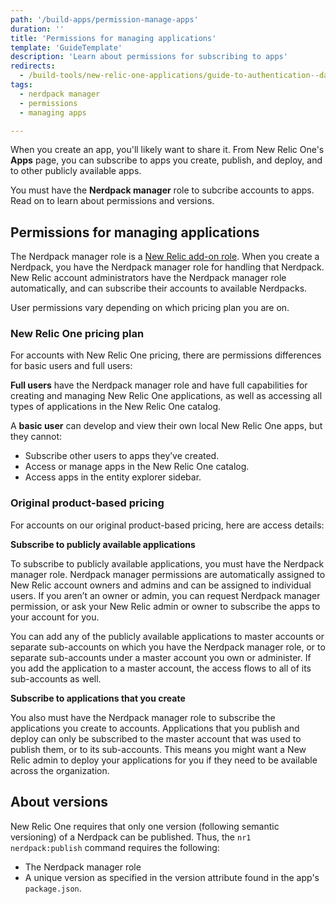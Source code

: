 ```yaml
---
path: '/build-apps/permission-manage-apps'
duration: ''
title: 'Permissions for managing applications'
template: 'GuideTemplate'
description: 'Learn about permissions for subscribing to apps'
redirects:
  - /build-tools/new-relic-one-applications/guide-to-authentication--data-access--and-permissions
tags: 
  - nerdpack manager
  - permissions
  - managing apps

---
```


<Intro>

When you create an app, you'll likely want to share it. From New Relic One's **Apps** page, you can subscribe to apps you create, publish, and deploy, and to other publicly available apps.

You must have the **Nerdpack manager** role to subcribe accounts to apps. Read on to learn about permissions and versions.

</Intro>

## Permissions for managing applications

The Nerdpack manager role is a [New Relic add-on role](https://docs.newrelic.com/docs/accounts/accounts/roles-permissions/add-roles-permissions). When you create a Nerdpack, you have the Nerdpack manager role for handling that Nerdpack. New Relic account administrators have the Nerdpack manager role automatically, and can subscribe their accounts to available Nerdpacks.

User permissions vary depending on which pricing plan you are on.

### New Relic One pricing plan

For accounts with New Relic One pricing, there are permissions differences for basic users and full users:

**Full users** have the Nerdpack manager role and have full capabilities for creating and managing New Relic One applications, as well as accessing all types of applications in the New Relic One catalog.

A **basic user** can develop and view their own local New Relic One apps, but they cannot:

- Subscribe other users to apps they’ve created.
- Access or manage apps in the New Relic One catalog.
- Access apps in the entity explorer sidebar.

### Original product-based pricing

For accounts on our original product-based pricing, here are access details:

**Subscribe to publicly available applications**

To subscribe to publicly available applications, you must have the Nerdpack manager role. Nerdpack manager permissions are automatically assigned to New Relic account owners and admins and can be assigned to individual users. If you aren’t an owner or admin, you can request Nerdpack manager permission, or ask your New Relic admin or owner to subscribe the apps to your account for you.

You can add any of the publicly available applications to master accounts or separate sub-accounts on which you have the Nerdpack manager role, or to separate sub-accounts under a master account you own or administer. If you add the application to a master account, the access flows to all of its sub-accounts as well.

**Subscribe to applications that you create**

You also must have the Nerdpack manager role to subscribe the applications you create to accounts. Applications that you publish and deploy can only be subscribed to the master account that was used to publish them, or to its sub-accounts. This means you might want a New Relic admin to deploy your applications for you if they need to be available across the organization.

## About versions

New Relic One requires that only one version (following semantic versioning) of a Nerdpack can be published. Thus, the `nr1 nerdpack:publish` command requires the following:

- The Nerdpack manager role
- A unique version as specified in the version attribute found in the app's `package.json`.
